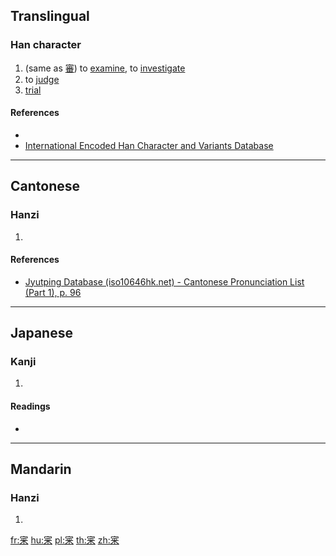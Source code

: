 {{character info/new}}
==Translingual==

===Han character===
{{Han char|rn=40|rad=宀|as=07|sn=10|four=|canj=JHFD|ids=⿱宀釆}}

# (same as [[審]]) to [[examine]], to [[investigate]]
# to [[judge]]
# [[trial]]

====References====
* {{Han ref|kx=0287.010|dkj=07170|dj=0567.010|hdz=20933.130|uh=5BB7|ud=23479}}
* [http://chardb.iis.sinica.edu.tw/char/U+5BB7 International Encoded Han Character and Variants Database]

----

==Cantonese==

===Hanzi===
{{yue-hanzi|jyut=[[sam2]]|y=sam2}}

# {{defn|lang=yue|sort=宀07}}

====References====
* [http://www.iso10646hk.net/jp/document/download.jsp Jyutping Database (iso10646hk.net) - Cantonese Pronunciation List (Part 1), p. 96]

----

==Japanese==

===Kanji===
{{ja-kanji|grade=|rs=宀07}}

# {{defn|lang=ja|sort=宀07}}

====Readings====
* {{ja-readings|on=[[しん]] (shin)|kun=[[つまびらか]] (tsumabiraka), [[つぶさに]] (tsubusani)}}

----

==Mandarin==

===Hanzi===
{{cmn-hanzi|pin=[[shěn]] ([[shen3]]), [[bìn]] ([[bin4]])|wg=shen<sup>3</sup>, pin<sup>4</sup>}}

# {{defn|lang=cmn|sort=宀07}}

[[fr:宷]]
[[hu:宷]]
[[pl:宷]]
[[th:宷]]
[[zh:宷]]